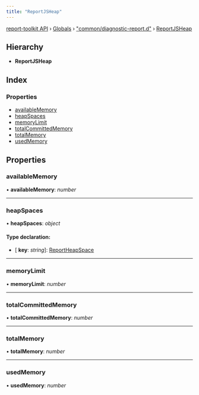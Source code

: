 ```yaml
---
title: "ReportJSHeap"
---
```


[report-toolkit API](../home.mdx) › [Globals](../home) › ["common/diagnostic-report.d"](../modules/common_diagnostic_report_d_.mdx) › [ReportJSHeap](common_diagnostic_report_d_.reportjsheap.mdx)

## Hierarchy

* **ReportJSHeap**

## Index

### Properties

- [availableMemory](common_diagnostic_report_d_.reportjsheap.mdx#availablememory)
- [heapSpaces](common_diagnostic_report_d_.reportjsheap.mdx#heapspaces)
- [memoryLimit](common_diagnostic_report_d_.reportjsheap.mdx#memorylimit)
- [totalCommittedMemory](common_diagnostic_report_d_.reportjsheap.mdx#totalcommittedmemory)
- [totalMemory](common_diagnostic_report_d_.reportjsheap.mdx#totalmemory)
- [usedMemory](common_diagnostic_report_d_.reportjsheap.mdx#usedmemory)

## Properties

### availableMemory

• **availableMemory**: *number*

___

### heapSpaces

• **heapSpaces**: *object*

#### Type declaration:

- \[ **key**: *string*\]: [ReportHeapSpace](common_diagnostic_report_d_.reportheapspace.mdx)

___

### memoryLimit

• **memoryLimit**: *number*

___

### totalCommittedMemory

• **totalCommittedMemory**: *number*

___

### totalMemory

• **totalMemory**: *number*

___

### usedMemory

• **usedMemory**: *number*

